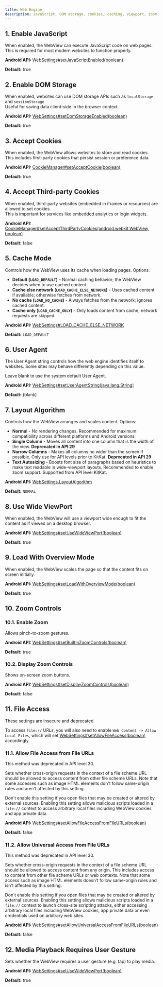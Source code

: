 ```yaml
---
title: Web Engine
description: JavaScript, DOM storage, cookies, caching, viewport, zoom
---
```



## 1. Enable JavaScript

When enabled, the WebView can execute JavaScript code on web pages.  
This is required for most modern websites to function properly.  

**Android API:** [WebSettings#setJavaScriptEnabled(boolean)](https://developer.android.com/reference/android/webkit/WebSettings#setJavaScriptEnabled(boolean))

**Default:** true

## 2. Enable DOM Storage

When enabled, websites can use DOM storage APIs such as `localStorage` and `sessionStorage`.  
Useful for saving data client-side in the browser context.

**Android API:** [WebSettings#setDomStorageEnabled(boolean)](https://developer.android.com/reference/android/webkit/WebSettings#setDomStorageEnabled(boolean))

**Default:** true

## 3. Accept Cookies

When enabled, the WebView allows websites to store and read cookies.  
This includes first-party cookies that persist session or preference data.

**Android API:** [CookieManager#setAcceptCookie(boolean)](https://developer.android.com/reference/android/webkit/CookieManager#setAcceptCookie(boolean))

**Default:** true

## 4. Accept Third-party Cookies

When enabled, third-party websites (embedded in iframes or resources) are allowed to set cookies.  
This is important for services like embedded analytics or login widgets.

**Android API:** [CookieManager#setAcceptThirdPartyCookies(android.webkit.WebView, boolean)](https://developer.android.com/reference/android/webkit/CookieManager#setAcceptThirdPartyCookies(android.webkit.WebView,%20boolean))

**Default:** false

## 5. Cache Mode

Controls how the WebView uses its cache when loading pages. Options:

- **Default (`LOAD_DEFAULT`)** - Normal caching behavior; the WebView decides when to use cached content.  
- **Cache else network (`LOAD_CACHE_ELSE_NETWORK`)** - Uses cached content if available; otherwise fetches from network.  
- **No cache (`LOAD_NO_CACHE`)** - Always fetches from the network; ignores cached content.  
- **Cache only (`LOAD_CACHE_ONLY`)** - Only loads content from cache; network requests are skipped.  

**Android API:** [WebSettings#LOAD_CACHE_ELSE_NETWORK](https://developer.android.com/reference/android/webkit/WebSettings#LOAD_CACHE_ELSE_NETWORK)

**Default:** `LOAD_DEFAULT`

## 6. User Agent

The User Agent string controls how the web engine identifies itself
to websites. Some sites may behave differently depending on this value.
            
Leave blank to use the system default User Agent.

**Android API:** [WebSettings#setUserAgentString(java.lang.String)](https://developer.android.com/reference/android/webkit/WebSettings#setUserAgentString(java.lang.String))

**Default:** (blank)

## 7. Layout Algorithm

Controls how the WebView arranges and scales content. Options:

- **Normal** - No rendering changes. Recommended for maximum compatibility
  across different platforms and Android versions.  
- **Single Column** - Moves all content into one column that is the width of
  the view. **Deprecated in API 29**  
- **Narrow Columns** - Makes all columns no wider than the screen if possible.
  Only use for API levels prior to KitKat. **Deprecated in API 29**  
- **Text Autosizing** - Boosts font size of paragraphs based on heuristics to
  make text readable in wide-viewport layouts. Recommended to enable zoom
  support. Supported from API level KitKat.  


**Android API:** [WebSettings.LayoutAlgorithm](https://developer.android.com/reference/android/webkit/WebSettings.LayoutAlgorithm)

**Default:** `NORMAL`

## 8. Use Wide ViewPort

When enabled, the WebView will use a viewport wide enough to fit the content as if viewed on a desktop browser.  

**Android API:** [WebSettings#setUseWideViewPort(boolean)](https://developer.android.com/reference/android/webkit/WebSettings#setUseWideViewPort(boolean))

**Default:** true

## 9. Load With Overview Mode

When enabled, the WebView scales the page so that the content fits on screen initially.  

**Android API:** [WebSettings#setLoadWithOverviewMode(boolean)](https://developer.android.com/reference/android/webkit/WebSettings#setLoadWithOverviewMode(boolean))

**Default:** true

## 10. Zoom Controls

### 10.1. Enable Zoom

Allows pinch-to-zoom gestures.  

**Android API:** [WebSettings#setBuiltInZoomControls(boolean)](https://developer.android.com/reference/android/webkit/WebSettings#setBuiltInZoomControls(boolean))

**Default:** true

### 10.2. Display Zoom Controls

Shows on-screen zoom buttons.  

**Android API:** [WebSettings#setDisplayZoomControls(boolean)](https://developer.android.com/reference/android/webkit/WebSettings#setDisplayZoomControls(boolean))

**Default:** false

## 11. File Access

These settings are insecure and deprecated.

To access `file://` URLs, you will also need to enable `Web Content -> Allow Local Files`, which will set
[WebSettings#setAllowFileAccess(boolean)](https://developer.android.com/reference/android/webkit/WebSettings#setAllowFileAccess(boolean))
accordingly.

### 11.1. Allow File Access from File URLs

This method was deprecated in API level 30.  

Sets whether cross-origin requests in the context of a file scheme URL should
be allowed to access content from other file scheme URLs. Note that some
accesses such as image HTML elements don't follow same-origin rules and aren't
affected by this setting.

Don't enable this setting if you open files that may be created or altered by
external sources. Enabling this setting allows malicious scripts loaded in a
`file://` context to access arbitrary local files including WebView cookies and
app private data.

**Android API:** [WebSettings#setAllowFileAccessFromFileURLs(boolean)](https://developer.android.com/reference/android/webkit/WebSettings#setAllowFileAccessFromFileURLs(boolean))

**Default:** false

### 11.2. Allow Universal Access from File URLs

This method was deprecated in API level 30.  

Sets whether cross-origin requests in the context of a file scheme URL should
be allowed to access content from any origin. This includes access to content
from other file scheme URLs or web contexts. Note that some access such as
image HTML elements doesn't follow same-origin rules and isn't affected by this
setting.

Don't enable this setting if you open files that may be created or altered by
external sources. Enabling this setting allows malicious scripts loaded in a
`file://` context to launch cross-site scripting attacks, either accessing
arbitrary local files including WebView cookies, app private data or even
credentials used on arbitrary web sites.

**Android API:** [WebSettings#setAllowUniversalAccessFromFileURLs(boolean)](https://developer.android.com/reference/android/webkit/WebSettings#setAllowUniversalAccessFromFileURLs(boolean))

**Default:** false

## 12. Media Playback Requires User Gesture

Sets whether the WebView requires a user gesture (e.g. tap) to play media.

**Android API:** [WebSettings#setUseWideViewPort(boolean)](https://developer.android.com/reference/android/webkit/WebSettings#setMediaPlaybackRequiresUserGesture(boolean))

**Default:** true
